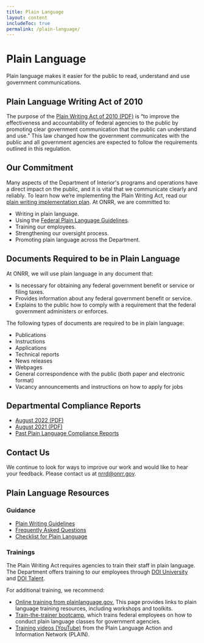 ```yaml
---
title: Plain Language
layout: content
includeToc: true
permalink: /plain-language/
---
```


# Plain Language

Plain language makes it easier for the public to read, understand and use government communications. 

## Plain Language Writing Act of 2010 

The purpose of the [Plain Writing Act of 2010 (PDF)](https://www.govinfo.gov/content/pkg/BILLS-111hr946enr/pdf/BILLS-111hr946enr.pdf) is “to improve the effectiveness and accountability of federal agencies to the public by promoting clear government communication that the public can understand and use.” This law changed how the government communicates with the public and all government agencies are expected to follow the requirements outlined in this regulation. 

## Our Commitment 

Many aspects of the Department of Interior's programs and operations have a direct impact on the public, and it is vital that we communicate clearly and reliably. To learn how we’re implementing the Plain Writing Act, read our [plain writing implementation plan](https://www.doi.gov/plainlanguage/plain-writing-act). At ONRR, we are committed to: 

- Writing in plain language. 
- Using the [Federal Plain Language Guidelines](https://www.plainlanguage.gov/guidelines/).  
- Training our employees. 
- Strengthening our oversight process. 
- Promoting plain language across the Department. 

## Documents Required to be in Plain Language 

At ONRR, we will use plain language in any document that: 

- Is necessary for obtaining any federal government benefit or service or filing taxes. 
- Provides information about any federal government benefit or service. 
- Explains to the public how to comply with a requirement that the federal government administers or enforces. 

The following types of documents are required to be in plain language: 

- Publications 
- Instructions 
- Applications 
- Technical reports 
- News releases 
- Webpages 
- General correspondence with the public (both paper and electronic format) 
- Vacancy announcements and instructions on how to apply for jobs 

## Departmental Compliance Reports

- [August 2022 (PDF)](https://www.doi.gov/sites/doi.gov/files/plain-language-report-august-2022.pdf)
- [August 2021 (PDF)](https://www.doi.gov/sites/doi.gov/files/doi-plain-writing-act-compliance-report-august-2021.pdf)
- [Past Plain Language Compliance Reports](https://www.doi.gov/plainlanguage/past-plain-language-compliance-reports)

## Contact Us

We continue to look for ways to improve our work and would like to hear your feedback. Please contact us at [nrrd@onrr.gov](mailto:nrrd@onrr.gov).

## Plain Language Resources

### Guidance 

- [Plain Writing Guidelines](https://www.plainlanguage.gov/guidelines/)
- [Frequently Asked Questions](https://www.plainlanguage.gov/about/definitions/)  
- [Checklist for Plain Language](https://www.plainlanguage.gov/resources/checklists/checklist/) 

### Trainings 

The Plain Writing Act requires agencies to train their staff in plain language. The Department offers training to our employees through [DOI University](https://doiu.doi.gov/catalog) and [DOI Talent](https://doitalent.ibc.doi.gov/). 
<br />

For additional training, we recommend: 

- [Online training from plainlanguage.gov.](https://www.plainlanguage.gov/training/online-training/) This page provides links to plain language training resources, including workshops and toolkits. 
- [Train-the-trainer bootcamp](https://www.plainlanguage.gov/training/train-the-trainer-bootcamp/), which trains federal employees on how to conduct plain language classes for government agencies. 
- [Training videos (YouTube)](https://www.youtube.com/playlist?list=PLd9b-GuOJ3nHMlmPFMw8cJxN_DW-odj0J) from the Plain Language Action and Information Network (PLAIN).